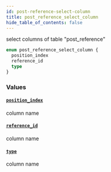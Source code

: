 ```yaml
---
id: post-reference-select-column
title: post_reference_select_column
hide_table_of_contents: false
---
```



select columns of table "post_reference"

```graphql
enum post_reference_select_column {
  position_index
  reference_id
  type
}
```


### Values

#### [`position_index`](#)

column name


#### [`reference_id`](#)

column name


#### [`type`](#)

column name




